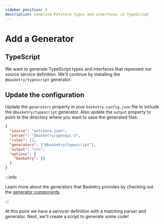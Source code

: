 ```yaml
---
sidebar_position: 4
description: Generate Petstore types and interfaces in TypeScript
---
```



# Add a Generator

## TypeScript

We want to generate TypeScript types and interfaces that represent our source service definition. We'll continue by installing the `@basketry/typescript` generator:

<Install package="@basketry/typescript" />

## Update the configuration

Update the `generators` property in your `basketry.config.json` file to include the `@basketry/typescript` generator. Also update the `output` property to point to the directory where you want to save the generated files:

```json title="basketry.config.json"
{
  "source": "petstore.json",
  "parser": "@basketry/openapi-3",
  "rules": [],
  "generators": ["@basketry/typescript"],
  "output": "src",
  "options": {
    "basketry": {}
  }
}
```

:::info

Learn more about the generators that Basketry provides by checking out the [generator components](/docs/components/generators).

:::

At this point we have a servicer definition with a matching parser and generator. Next, we'll create a script to generate some code!
